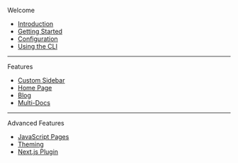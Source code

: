 Welcome

- [Introduction](.)
- [Getting Started](./getting-started)
- [Configuration](./configuration)
- [Using the CLI](./cli)

---

Features

- [Custom Sidebar](./features/custom-sidebar)
- [Home Page](./features/home-page)
- [Blog](./features/blog)
- [Multi-Docs](./features/multi-docs)

---

Advanced Features

- [JavaScript Pages](./advanced-features/javascript-pages)
- [Theming](./advanced-features/theming)
- [Next.js Plugin](./advanced-features/next)
